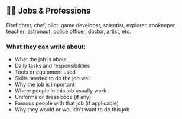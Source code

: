 ## 🧑‍🏫 Jobs & Professions

Firefighter, chef, pilot, game developer, scientist, explorer, zookeeper, teacher, astronaut, police officer, doctor, artist, etc.

### What they can write about:

<ul>
  <li>What the job is about</li>
  <li>Daily tasks and responsibilities</li>
  <li>Tools or equipment used</li>
  <li>Skills needed to do the job well</li>
  <li>Why the job is important</li>
  <li>Where people in this job usually work</li>
  <li>Uniforms or dress code (if any)</li>
  <li>Famous people with that job (if applicable)</li>
  <li>Why they would or wouldn't want to do this job</li>
</ul>
